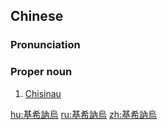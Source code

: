 {{also|基希讷乌}}
==Chinese==
{{zh-forms|s=基希讷乌|gloss=-}}

===Pronunciation===
{{zh-pron
|m=Jīxīnèwū
|c=gei1 hei1 nat6 wu1
|mn=qz,xm,zz:Ki-hi-lu̍t-o͘/xm:Ki-hi-la̍p-o͘
|cat=pn
}}

===Proper noun===
{{zh-proper noun}}

# [[Chisinau]] {{gloss|capital city of [[Moldova]]}}

{{zh-cat|Capital cities}}

[[hu:基希訥烏]]
[[ru:基希訥烏]]
[[zh:基希訥烏]]